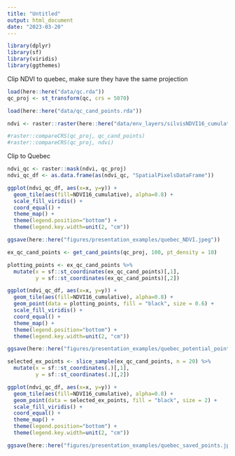 ```yaml
---
title: "Untitled"
output: html_document
date: "2023-03-20"
---
```

```r
library(dplyr)
library(sf)
library(viridis)
library(ggthemes)
```

Clip NDVI to quebec, make sure they have the same projection
```r
load(here::here("data/qc.rda"))
qc_proj <- st_transform(qc, crs = 5070)

load(here::here("data/qc_cand_points.rda"))

ndvi <- raster::raster(here::here("data/env_layers/silvisNDVI16_cumulative_2003-01-01.tif"))

#raster::compareCRS(qc_proj, qc_cand_points)
#raster::compareCRS(qc_proj, ndvi)
```

Clip to Quebec
```r
ndvi_qc <- raster::mask(ndvi, qc_proj)
ndvi_qc_df <- as.data.frame(as(ndvi_qc, "SpatialPixelsDataFrame"))

ggplot(ndvi_qc_df, aes(x=x, y=y)) +
  geom_tile(aes(fill=NDVI16_cumulative), alpha=0.8) +
  scale_fill_viridis() +
  coord_equal() +
  theme_map() +
  theme(legend.position="bottom") +
  theme(legend.key.width=unit(2, "cm"))

ggsave(here::here("figures/presentation_examples/quebec_NDVI.jpeg"))
```

```r
ex_qc_cand_points <- get_cand_points(qc_proj, 100, pt_density = 10)

plotting_points <- ex_qc_cand_points %>%
  mutate(x = sf::st_coordinates(ex_qc_cand_points)[,1],
         y = sf::st_coordinates(ex_qc_cand_points)[,2])

ggplot(ndvi_qc_df, aes(x=x, y=y)) +
  geom_tile(aes(fill=NDVI16_cumulative), alpha=0.8) +
  geom_point(data = plotting_points, fill = "black", size = 0.6) +
  scale_fill_viridis() +
  coord_equal() +
  theme_map() +
  theme(legend.position="bottom") +
  theme(legend.key.width=unit(2, "cm"))

ggsave(here::here("figures/presentation_examples/quebec_potential_points.jpeg"))
```
```r
selected_ex_points <- slice_sample(ex_qc_cand_points, n = 20) %>%
  mutate(x = sf::st_coordinates(.)[,1],
         y = sf::st_coordinates(.)[,2])

ggplot(ndvi_qc_df, aes(x=x, y=y)) +
  geom_tile(aes(fill=NDVI16_cumulative), alpha=0.8) +
  geom_point(data = selected_ex_points, fill = "black", size = 2) +
  scale_fill_viridis() +
  coord_equal() +
  theme_map() +
  theme(legend.position="bottom") +
  theme(legend.key.width=unit(2, "cm"))

ggsave(here::here("figures/presentation_examples/quebec_saved_points.jpeg"))
```

